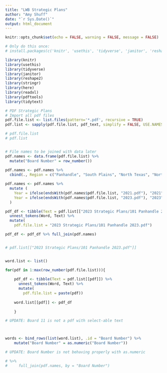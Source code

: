```yaml
---
title: "LWB Strategic Plans"
author: "Amy Shuff"
date: "`r Sys.Date()`"
output: html_document
---
```


```r
knitr::opts_chunk$set(echo = FALSE, warning = FALSE, message = FALSE)
```


``` r

# Only do this once:
# install.packages(c('knitr', 'usethis', 'tidyverse', 'janitor', 'reshape2', 'stringr', 'here', 'readxl', 'pdftools', 'tidytext'))

library(knitr)
library(usethis)
library(tidyverse)
library(janitor)
library(reshape2)
library(stringr)
library(here)
library(readxl)
library(pdftools)
library(tidytext)

```

```r

# PDF Strategic Plans
# Import all pdf files
pdf.file.list <- list.files(pattern='*.pdf', recursive = TRUE)
pdf.list <- sapply(pdf.file.list, pdf_text, simplify = FALSE, USE.NAMES = TRUE)

# pdf.file.list
# pdf.list


# File names to be joined with data later
pdf.names <- data.frame(pdf.file.list) %>% 
  mutate("Board Number" = row_number())
  
pdf.names <- pdf.names %>% 
  cbind(., Region = c("Panhandle", "South Plains", "North Texas", "North Central Texas", "Tarrant County", "Greater Dallas", "Northeast Texas", "East Texas", "West Central Texas", "Borderplex", "Permian-Basin", "Concho Valley", "Heart of Texas", "Capital Area", "Rural Capital Area", "Brazos Valley", "Deep East Texas", "Southeast Texas", "Golden Crescent", "Alamo", "South Texas", "Coastal Bend", "Lower Rio Grande Valley", "Cameron", "Texoma", "Central Texas", "Middle Rio Grande", "Gulf Coast")) 

pdf.names <- pdf.names %>% 
  mutate (
    Year = ifelse(endsWith(pdf.names$pdf.file.list, "2021.pdf"), "2021", ""),
    Year = ifelse(endsWith(pdf.names$pdf.file.list, "2023.pdf"), "2023", Year)
  )


```




```r



pdf_df <- tibble(Text = pdf.list[["2023 Strategic Plans/101 Panhandle 2023.pdf"]]) %>%
  unnest_tokens(Word, Text) %>%
  mutate(
    pdf.file.list = "2023 Strategic Plans/101 Panhandle 2023.pdf")

pdf_df <- pdf_df %>% full_join(pdf.names)


# pdf.list[["2023 Strategic Plans/101 Panhandle 2023.pdf"]]


word.list <- list()

for(pdf in 1:max(row_number(pdf.file.list))){
  
    pdf_df <- tibble(Text = pdf.list[[pdf]]) %>%
      unnest_tokens(Word, Text) %>%
      mutate(
        pdf.file.list = paste(pdf))
    
    word.list[[pdf]] <- pdf_df
    
    }

# UPDATE: Board 11 is not a pdf with select-able text



words <- bind_rows(list(word.list), .id = "Board Number") %>%
    mutate("Board Number" = as.numeric("Board Number")) 

# UPDATE: Board Number is not behaving properly with as.numeric

# %>% 
#     full_join(pdf.names, by = "Board Number")


```









```r

```



